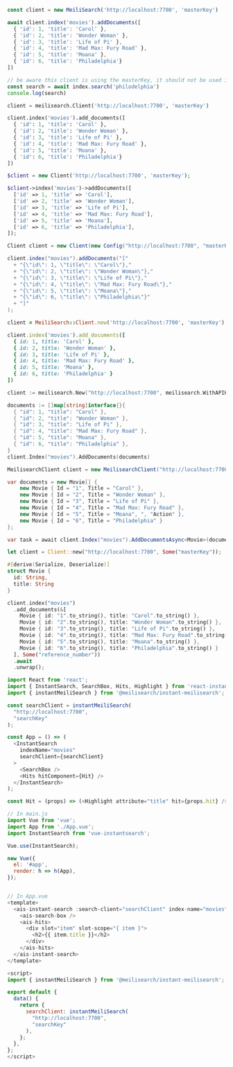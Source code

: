 <CodeGroup>

```javascript JS
const client = new MeiliSearch('http://localhost:7700', 'masterKey')

await client.index('movies').addDocuments([
  { 'id': 1, 'title': 'Carol' },
  { 'id': 2, 'title': 'Wonder Woman' },
  { 'id': 3, 'title': 'Life of Pi' },
  { 'id': 4, 'title': 'Mad Max: Fury Road' },
  { 'id': 5, 'title': 'Moana' },
  { 'id': 6, 'title': 'Philadelphia'}
])

// be aware this client is using the masterKey, it should not be used in front end
const search = await index.search('philodelphia')
console.log(search)
```

```python Python
client = meilisearch.Client('http://localhost:7700', 'masterKey')

client.index('movies').add_documents([
  { 'id': 1, 'title': 'Carol' },
  { 'id': 2, 'title': 'Wonder Woman' },
  { 'id': 3, 'title': 'Life of Pi' },
  { 'id': 4, 'title': 'Mad Max: Fury Road' },
  { 'id': 5, 'title': 'Moana' },
  { 'id': 6, 'title': 'Philadelphia'}
])
```

```php PHP
$client = new Client('http://localhost:7700', 'masterKey');

$client->index('movies')->addDocuments([
  ['id' => 1, 'title' => 'Carol'],
  ['id' => 2, 'title' => 'Wonder Woman'],
  ['id' => 3, 'title' => 'Life of Pi'],
  ['id' => 4, 'title' => 'Mad Max: Fury Road'],
  ['id' => 5, 'title' => 'Moana'],
  ['id' => 6, 'title' => 'Philadelphia'],
]);
```

```java Java
Client client = new Client(new Config("http://localhost:7700", "masterKey"));

client.index("movies").addDocuments("["
  + "{\"id\": 1, \"title\": \"Carol\"},"
  + "{\"id\": 2, \"title\": \"Wonder Woman\"},"
  + "{\"id\": 3, \"title\": \"Life of Pi\"},"
  + "{\"id\": 4, \"title\": \"Mad Max: Fury Road\"},"
  + "{\"id\": 5, \"title\": \"Moana\"},"
  + "{\"id\": 6, \"title\": \"Philadelphia\"}"
  + "]"
);
```

```ruby Ruby
client = MeiliSearch::Client.new('http://localhost:7700', 'masterKey')

client.index('movies').add_documents([
  { id: 1, title: 'Carol' },
  { id: 2, title: 'Wonder Woman' },
  { id: 3, title: 'Life of Pi' },
  { id: 4, title: 'Mad Max: Fury Road' },
  { id: 5, title: 'Moana' },
  { id: 6, title: 'Philadelphia' }
])
```

```go Go
client := meilisearch.New("http://localhost:7700", meilisearch.WithAPIKey("masterKey"))

documents := []map[string]interface{}{
  { "id": 1, "title": "Carol" },
  { "id": 2, "title": "Wonder Woman" },
  { "id": 3, "title": "Life of Pi" },
  { "id": 4, "title": "Mad Max: Fury Road" },
  { "id": 5, "title": "Moana" },
  { "id": 6, "title": "Philadelphia" },
}
client.Index("movies").AddDocuments(documents)
```

```csharp C#
MeilisearchClient client = new MeilisearchClient("http://localhost:7700", "masterKey");

var documents = new Movie[] {
    new Movie { Id = "1", Title = "Carol" },
    new Movie { Id = "2", Title = "Wonder Woman" },
    new Movie { Id = "3", Title = "Life of Pi" },
    new Movie { Id = "4", Title = "Mad Max: Fury Road" },
    new Movie { Id = "5", Title = "Moana", ", "Action" },
    new Movie { Id = "6", Title = "Philadelphia" }
};

var task = await client.Index("movies").AddDocumentsAsync<Movie>(documents);
```

```rust Rust
let client = Client::new("http://localhost:7700", Some("masterKey"));

#[derive(Serialize, Deserialize)]
struct Movie {
  id: String,
  title: String
}

client.index("movies")
  .add_documents(&[
    Movie { id: "1".to_string(), title: "Carol".to_string() },
    Movie { id: "2".to_string(), title: "Wonder Woman".to_string() },
    Movie { id: "3".to_string(), title: "Life of Pi".to_string() },
    Movie { id: "4".to_string(), title: "Mad Max: Fury Road".to_string() },
    Movie { id: "5".to_string(), title: "Moana".to_string() },
    Movie { id: "6".to_string(), title: "Philadelphia".to_string() }
  ], Some("reference_number"))
  .await
  .unwrap();
```

```javascript React
import React from 'react';
import { InstantSearch, SearchBox, Hits, Highlight } from 'react-instantsearch-dom';
import { instantMeiliSearch } from '@meilisearch/instant-meilisearch';

const searchClient = instantMeiliSearch(
  "http://localhost:7700",
  "searchKey"
);

const App = () => (
  <InstantSearch
    indexName="movies"
    searchClient={searchClient}
  >
    <SearchBox />
    <Hits hitComponent={Hit} />
  </InstantSearch>
);

const Hit = (props) => (<Highlight attribute="title" hit={props.hit} />);
```

```javascript Vue.js
// In main.js
import Vue from 'vue';
import App from './App.vue';
import InstantSearch from 'vue-instantsearch';

Vue.use(InstantSearch);

new Vue({
  el: '#app',
  render: h => h(App),
});


// In App.vue
<template>
  <ais-instant-search :search-client="searchClient" index-name="movies">
    <ais-search-box />
    <ais-hits>
      <div slot="item" slot-scope="{ item }">
        <h2>{{ item.title }}</h2>
      </div>
    </ais-hits>
  </ais-instant-search>
</template>

<script>
import { instantMeiliSearch } from '@meilisearch/instant-meilisearch';

export default {
  data() {
    return {
      searchClient: instantMeiliSearch(
        "http://localhost:7700",
        "searchKey"
      ),
    };
  },
};
</script>
```
</CodeGroup>